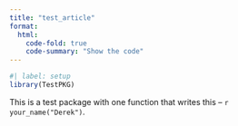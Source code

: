 ```yaml
---
title: "test_article"
format:
  html:
    code-fold: true
    code-summary: "Show the code"
---
```


```r
#| label: setup
library(TestPKG)
```

This is a test package with one function that writes this -- `r your_name("Derek")`.
